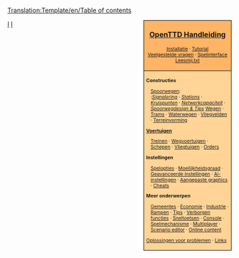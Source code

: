 <noinclude>
[[Translation:Template/en/Table of contents]]{{en/-}}</noinclude>
<div style="float:right; padding-left:12px; background:#ffffff;">
<div style="border:1px solid #000000; background:#ffb466; padding:5px; -moz-border-radius-topleft:5px; -moz-border-radius-topright:5px; font-size: 12pt;">
<center><strong><font size="3">[[Main/nl/OpenTTD|OpenTTD Handleiding]]</font></strong></center>
<div style="font-size: 8pt; text-align: center;">
[[Main/nl/Installatie|Installatie]] &middot; 
[[Main/nl/Tutorial|Tutorial]]<br />
[[Main/nl/Veelgestelde vragen|Veelgestelde vragen]] &middot; 
[[Main/nl/Spelinterface|Spelinterface]]<br />
[[Main/nl/Leesmij.txt|Leesmij.txt]]
</div>
</div>
<div style="border:1px solid black; border-top-width: 0px; background:#ffd496; padding:5px; -moz-border-radius-bottomleft:5px; -moz-border-radius-bottomright:8px; font-size: 8pt;">

<div style="width: 186px">
'''Constructies'''
<div style="margin-left:10px;">
[[Main/nl/Spoorwegconstructies|Spoorwegen]]: <br />
:''[[Main/nl/Seinen|Signalering]]'' &middot; ''[[Main/nl/Spoorwegstation|Stations]]'' &middot; ''[[Main/nl/Kruispunt|Kruispunten]]'' &middot; ''[[Main/nl/Netwerkdesign|Netwerkcapaciteit]]'' &middot; ''[[Main/nl/Spoorwegdesign|Spoorwegdesign & Tips]]''
[[Main/nl/Wegconstructies|Wegen]] &middot; [[Main/nl/Tramwegen|Trams]] &middot; [[Main/nl/Waterwegconstructies|Waterwegen]] &middot; [[Main/nl/bouw vliegveld|Vliegvelden]] &middot; [[Main/nl/Terreinvorming|Terreinvorming]]
</div>
</div>

<div style="width: 186px">
'''[[Main/nl/Voertuigen|Voertuigen]]'''
<div style="margin-left:10px;">
[[Main/nl/Treinen|Treinen]] &middot; [[Main/nl/Wegvoertuigen|Wegvoertuigen]] &middot; [[Main/nl/Schepen|Schepen]] &middot;
[[Main/nl/Vliegtuigen|Vliegtuigen]] &middot; [[Main/nl/Orders|Orders]]
</div>
</div>

<div style="width: 186px">
'''Instellingen'''
<div style="margin-left:10px;">
[[Main/nl/Spelopties|Spelopties]] &middot; [[Main/nl/Moeilijkheidsgraad|Moeilijkheidsgraad]] &middot; [[Main/nl/Geavanceerde instellingen|Geavanceerde instellingen]] &middot; [[Main/nl/AI-instellingen|Ai-instellingen]] &middot;
[[Main/nl/NewGRF|Aangepaste graphics]] &middot; [[Main/nl/Cheats|Cheats]]
</div>
</div>

<div style="width: 186px">
'''Meer onderwerpen'''<br />
<div style="margin-left:10px;">
[[Main/nl/Gemeente|Gemeentes]] &middot; [[Main/nl/Economie|Economie]] &middot; [[Main/nl/Industrie|Industrie]] &middot;
[[Main/nl/Rampen|Rampen]] &middot; [[Main/nl/Tips|Tips]] &middot;
[[Main/nl/Verborgen functies|Verborgen functies]] &middot; [[Main/nl/Sneltoetsen|Sneltoetsen]] &middot;
[[Main/nl/Console|Console]] &middot; [[Main/nl/Spelmechanisme|Spelmechanisme]] &middot;
[[Main/nl/Multiplayer|Multiplayer]] &middot; [[Main/nl/Scenario bewerker|Scenario editor]] &middot;
[[Main/nl/Online content|Online content]]
</div>
</div>

[[Main/nl/Oplossingen voor problemen|Oplossingen voor problemen]] &middot; [[Main/nl/Links|Links]]
</div>
</div>
<includeonly>[[Category:nl/Handleiding|{{PAGENAME}}]]</includeonly>
<noinclude>[[Category:nl/Sjablonen|I]][[Category:nl/Navigatie|I]]</noinclude>
